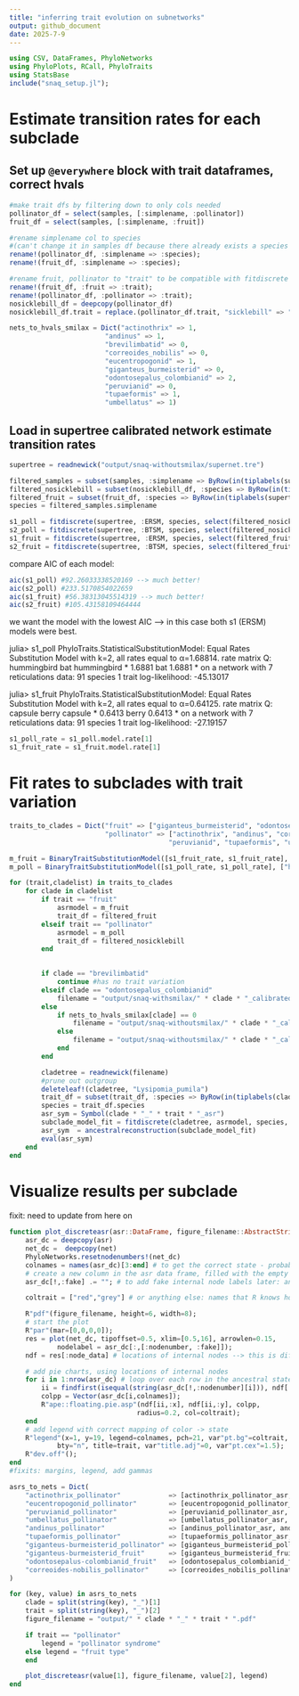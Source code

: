 ```yaml
---
title: "inferring trait evolution on subnetworks"
output: github_document
date: 2025-7-9
---
```


```julia
using CSV, DataFrames, PhyloNetworks
using PhyloPlots, RCall, PhyloTraits
using StatsBase
include("snaq_setup.jl");
```

# Estimate transition rates for each subclade

## Set up `@everywhere` block with trait dataframes, correct hvals
```julia
#make trait dfs by filtering down to only cols needed
pollinator_df = select(samples, [:simplename, :pollinator])
fruit_df = select(samples, [:simplename, :fruit])

#rename simplename col to species
#(can't change it in samples df because there already exists a species col)
rename!(pollinator_df, :simplename => :species);
rename!(fruit_df, :simplename => :species);

#rename fruit, pollinator to "trait" to be compatible with fitdiscrete
rename!(fruit_df, :fruit => :trait);
rename!(pollinator_df, :pollinator => :trait);
nosicklebill_df = deepcopy(pollinator_df)
nosicklebill_df.trait = replace.(pollinator_df.trait, "sicklebill" => "hummingbird")

nets_to_hvals_smilax = Dict("actinothrix" => 1, 
                        "andinus" => 1, 
                        "brevilimbatid" => 0,
                        "correoides_nobilis" => 0,
                        "eucentropogonid" => 1,
                        "giganteus_burmeisterid" => 0,
                        "odontosepalus_colombianid" => 2,
                        "peruvianid" => 0,
                        "tupaeformis" => 1,
                        "umbellatus" => 1)
```


## Load in supertree calibrated network estimate transition rates
```julia
supertree = readnewick("output/snaq-withoutsmilax/supernet.tre")

filtered_samples = subset(samples, :simplename => ByRow(in(tiplabels(supertree))))
filtered_nosicklebill = subset(nosicklebill_df, :species => ByRow(in(tiplabels(supertree))))
filtered_fruit = subset(fruit_df, :species => ByRow(in(tiplabels(supertree))))
species = filtered_samples.simplename

s1_poll = fitdiscrete(supertree, :ERSM, species, select(filtered_nosicklebill, :trait); optimizeQ=true)
s2_poll = fitdiscrete(supertree, :BTSM, species, select(filtered_nosicklebill, :trait); optimizeQ=true)
s1_fruit = fitdiscrete(supertree, :ERSM, species, select(filtered_fruit, :trait); optimizeQ=true)
s2_fruit = fitdiscrete(supertree, :BTSM, species, select(filtered_fruit, :trait); optimizeQ=true)
```

compare AIC of each model:
```julia
aic(s1_poll) #92.26033338520169 --> much better!
aic(s2_poll) #233.5170854022659
aic(s1_fruit) #56.38313045514319 --> much better!
aic(s2_fruit) #105.43158109464444
```

we want the model with the lowest AIC --> in this case both s1 (ERSM) models were best.

julia> s1_poll
PhyloTraits.StatisticalSubstitutionModel:
Equal Rates Substitution Model with k=2,
  all rates equal to α=1.68814.
  rate matrix Q:
       hummingbird     bat
  hummingbird       *  1.6881
       bat  1.6881       *
on a network with 7 reticulations
data:
  91 species
  1 trait
log-likelihood: -45.13017

julia> s1_fruit
PhyloTraits.StatisticalSubstitutionModel:
Equal Rates Substitution Model with k=2,
  all rates equal to α=0.64125.
  rate matrix Q:
           capsule   berry
   capsule       *  0.6413
     berry  0.6413       *
on a network with 7 reticulations
data:
  91 species
  1 trait
log-likelihood: -27.19157

```julia
s1_poll_rate = s1_poll.model.rate[1]
s1_fruit_rate = s1_fruit.model.rate[1]
```

# Fit rates to subclades with trait variation
```julia
traits_to_clades = Dict("fruit" => ["giganteus_burmeisterid", "odontosepalus_colombianid"], 
                        "pollinator" => ["actinothrix", "andinus", "correoides_nobilis", "giganteus_burmeisterid",
                                        "peruvianid", "tupaeformis", "umbellatus"])

m_fruit = BinaryTraitSubstitutionModel([s1_fruit_rate, s1_fruit_rate], ["berry", "capsule"]);
m_poll = BinaryTraitSubstitutionModel([s1_poll_rate, s1_poll_rate], ["hummingbird", "bat"]);

for (trait,cladelist) in traits_to_clades
    for clade in cladelist
        if trait == "fruit"
            asrmodel = m_fruit
            trait_df = filtered_fruit
        elseif trait == "pollinator"
            asrmodel = m_poll
            trait_df = filtered_nosicklebill
        end
    

        if clade == "brevilimbatid"
            continue #has no trait variation
        elseif clade == "odontosepalus_colombianid"
            filename = "output/snaq-withsmilax/" * clade * "_calibratednet.tre"
        else
            if nets_to_hvals_smilax[clade] == 0
                filename = "output/snaq-withoutsmilax/" * clade * "_calibratedtree.tre"
            else
                filename = "output/snaq-withoutsmilax/" * clade * "_calibratednet.tre"
            end
        end

        cladetree = readnewick(filename)
        #prune out outgroup
        deleteleaf!(cladetree, "Lysipomia_pumila")
        trait_df = subset(trait_df, :species => ByRow(in(tiplabels(cladetree))))
        species = trait_df.species
        asr_sym = Symbol(clade * "_" * trait * "_asr")
        subclade_model_fit = fitdiscrete(cladetree, asrmodel, species, select(trait_df, :trait))
        asr_sym  = ancestralreconstruction(subclade_model_fit)
        eval(asr_sym)
    end
end
```

# Visualize results per subclade

fixit: need to update from here on

```julia
function plot_discreteasr(asr::DataFrame, figure_filename::AbstractString, net::HybridNetwork, trait::AbstractString)
    asr_dc = deepcopy(asr)
    net_dc =  deepcopy(net)
    PhyloNetworks.resetnodenumbers!(net_dc)
    colnames = names(asr_dc)[3:end] # to get the correct state - probability match
    # create a new column in the asr data frame, filled with the empty string ""
    asr_dc[!,:fake] .= ""; # to add fake internal node labels later: and extract their positions

    coltrait = ["red","grey"] # or anything else: names that R knows how to interpret

    R"pdf"(figure_filename, height=6, width=8);
    # start the plot
    R"par"(mar=[0,0,0,0]);
    res = plot(net_dc, tipoffset=0.5, xlim=[0.5,16], arrowlen=0.15,
            nodelabel = asr_dc[:,[:nodenumber, :fake]]);
    ndf = res[:node_data] # locations of internal nodes --> this is different depending on PhyloPlots version

    # add pie charts, using locations of internal nodes
    for i in 1:nrow(asr_dc) # loop over each row in the ancestral state reconstruction data frame
        ii = findfirst(isequal(string(asr_dc[!,:nodenumber][i])), ndf[!,:num]);
        colpp = Vector(asr_dc[i,colnames]);    
        R"ape::floating.pie.asp"(ndf[ii,:x], ndf[ii,:y], colpp,
                                radius=0.2, col=coltrait);
    end
    # add legend with correct mapping of color -> state
    R"legend"(x=1, y=19, legend=colnames, pch=21, var"pt.bg"=coltrait,
            bty="n", title=trait, var"title.adj"=0, var"pt.cex"=1.5);
    R"dev.off"();
end
#fixits: margins, legend, add gammas
```

```julia
asrs_to_nets = Dict(
    "actinothrix_pollinator"            => [actinothrix_pollinator_asr, actinothrix_calibrated],
    "eucentropogonid_pollinator"        => [eucentropogonid_pollinator_asr, eucentropogonid_calibrated],
    "peruvianid_pollinator"             => [peruvianid_pollinator_asr, peruvianid_calibrated],
    "umbellatus_pollinator"             => [umbellatus_pollinator_asr, umbellatus_calibrated],
    "andinus_pollinator"                => [andinus_pollinator_asr, andinus_calibrated],
    "tupaeformis_pollinator"            => [tupaeformis_pollinator_asr, tupaeformis_calibrated],
    "giganteus-burmeisterid_pollinator" => [giganteus_burmeisterid_pollinator_asr, giganteus_burmeisterid_calibrated],
    "giganteus-burmeisterid_fruit"      => [giganteus_burmeisterid_fruit_asr, giganteus_burmeisterid_calibrated],
    "odontosepalus-colombianid_fruit"   => [odontosepalus_colombianid_fruit_asr, odontosepalus_colombianid_calibrated],
    "correoides-nobilis_pollinator"     => [correoides_nobilis_pollinator_asr, correoides_nobilis_calibrated]
)

for (key, value) in asrs_to_nets
    clade = split(string(key), "_")[1]
    trait = split(string(key), "_")[2]
    figure_filename = "output/" * clade * "_" * trait * ".pdf"

    if trait == "pollinator"
        legend = "pollinator syndrome"
    else legend = "fruit type"
    end

    plot_discreteasr(value[1], figure_filename, value[2], legend)
end
```